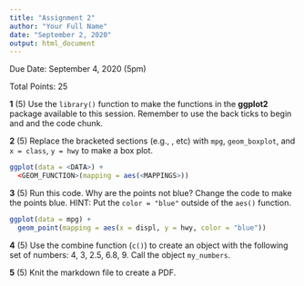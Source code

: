 ```yaml
---
title: "Assignment 2"
author: "Your Full Name"
date: "September 2, 2020"
output: html_document
---
```


Due Date: September 4, 2020 (5pm)

Total Points: 25

**1** (5) Use the `library()` function to make the functions in the **ggplot2** package available to this session. Remember to use the back ticks to begin and and the code chunk.

**2** (5) Replace the bracketed sections (e.g., <DATA>, etc) with `mpg`, `geom_boxplot`, and `x = class`, `y = hwy` to make a box plot. 
```r
ggplot(data = <DATA>) + 
  <GEOM_FUNCTION>(mapping = aes(<MAPPINGS>))
```

**3** (5) Run this code. Why are the points not blue? Change the code to make the points blue. HINT: Put the `color = "blue"` outside of the `aes()` function.
```r
ggplot(data = mpg) + 
  geom_point(mapping = aes(x = displ, y = hwy, color = "blue"))
```

**4** (5) Use the combine function (`c()`) to create an object with the following set of numbers: 4, 3, 2.5, 6.8, 9. Call the object `my_numbers`.

**5** (5) Knit the markdown file to create a PDF.